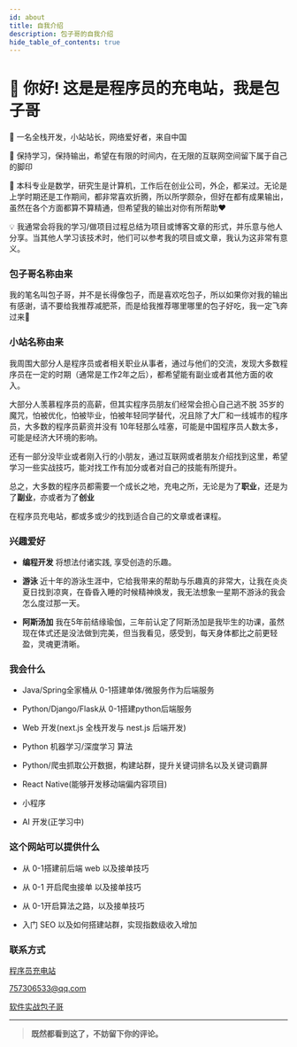 ```yaml
---
id: about
title: 自我介绍
description: 包子哥的自我介绍
hide_table_of_contents: true
---
```



# 👋 你好! 这是是程序员的充电站，我是包子哥

🧑 一名全栈开发，小站站长，网络爱好者，来自中国

🌱 保持学习，保持输出，希望在有限的时间内，在无限的互联网空间留下属于自己的脚印

🧱 本科专业是数学，研究生是计算机，工作后在创业公司，外企，都呆过。无论是上学时期还是工作期间，都非常喜欢折腾，所以所学颇杂，但好在都有成果输出，虽然在各个方面都算不算精通，但希望我的输出对你有所帮助❤️

💡 我通常会将我的学习/做项目过程总结为项目或博客文章的形式，并乐意与他人分享。当其他人学习该技术时，他们可以参考我的项目或文章，我认为这非常有意义。

### 包子哥名称由来

我的笔名叫包子哥，并不是长得像包子，而是喜欢吃包子，所以如果你对我的输出有感谢，请不要给我推荐减肥茶，而是给我推荐哪里哪里的包子好吃，我一定飞奔过来🙂

### 小站名称由来

我周围大部分人是程序员或者相关职业从事者，通过与他们的交流，发现大多数程序员在一定的时期（通常是工作2年之后），都希望能有副业或者其他方面的收入。

大部分人羡慕程序员的高薪，但其实程序员朋友们经常会担心自己逃不脱 35岁的魔咒，怕被优化，怕被毕业，怕被年轻同学替代，况且除了大厂和一线城市的程序员，大多数的程序员薪资并没有 10年轻那么哇塞，可能是中国程序员人数太多，可能是经济大环境的影响。

还有一部分没毕业或者刚入行的小朋友，通过互联网或者朋友介绍找到这里，希望学习一些实战技巧，能对找工作有加分或者对自己的技能有所提升。

总之，大多数的程序员都需要一个成长之地，充电之所，无论是为了**职业**，还是为了**副业**，亦或者为了**创业**

在程序员充电站，都或多或少的找到适合自己的文章或者课程。

### 兴趣爱好

- **编程开发** 将想法付诸实践, 享受创造的乐趣。

- **游泳** 近十年的游泳生涯中，它给我带来的帮助与乐趣真的非常大，让我在炎炎夏日找到凉爽，在昏昏入睡的时候精神焕发，我无法想象一星期不游泳的我会怎么度过那一天。

- **阿斯汤加** 我在5年前结缘瑜伽，三年前认定了阿斯汤加是我毕生的功课，虽然现在体式还是没法做到完美，但当我看见，感受到，每天身体都比之前更轻盈，灵魂更清晰。


### 我会什么

- Java/Spring全家桶从 0-1搭建单体/微服务作为后端服务

- Python/Django/Flask从 0-1搭建python后端服务

- Web 开发(next.js 全栈开发与 nest.js 后端开发)

- Python 机器学习/深度学习 算法

- Python/爬虫抓取公开数据，构建站群，提升关键词排名以及关键词霸屏

- React Native(能够开发移动端偏内容项目)

- 小程序

- AI 开发(正学习中)

### 这个网站可以提供什么

- 从 0-1搭建前后端 web 以及接单技巧

- 从 0-1 开启爬虫接单 以及接单技巧

- 从 0-1开启算法之路，以及接单技巧

- 入门 SEO 以及如何搭建站群，实现指数级收入增加



### 联系方式

<p style={{ display: 'flex', 'align-items': 'center', gap: '0.5rem' }}>
  <Icon icon="ri:github-line" width="20" heigth="20" />
  <a href={social.github.href}>程序员充电站</a>
</p>

<p style={{ display: 'flex', 'align-items': 'center', gap: '0.5rem' }}>
  <Icon icon="ri:mail-open-line" width="20" heigth="20" />
  <a href={social.email.href}>757306533@qq.com</a>
</p>

<p style={{ display: 'flex', 'align-items': 'center', gap: '0.5rem' }}>
  <Icon icon="ri:wechat-2-line" width="20" heigth="20" />
  <a href={social.wx.href}>软件实战包子哥</a>
</p>

---

> **既然都看到这了，不妨留下你的评论。**

<Comment />
